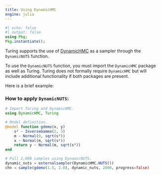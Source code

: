 ---
title: Using DynamicHMC
engine: julia
---

```{julia}
#| echo: false
#| output: false
using Pkg;
Pkg.instantiate();
```

Turing supports the use of [DynamicHMC](https://github.com/tpapp/DynamicHMC.jl) as a sampler through the `DynamicNUTS` function.

To use the `DynamicNUTS` function, you must import the `DynamicHMC` package as well as Turing. Turing does not formally require `DynamicHMC` but will include additional functionality if both packages are present.

Here is a brief example:

### How to apply `DynamicNUTS`:

```{julia}
# Import Turing and DynamicHMC.
using DynamicHMC, Turing

# Model definition.
@model function gdemo(x, y)
    s² ~ InverseGamma(2, 3)
    m ~ Normal(0, sqrt(s²))
    x ~ Normal(m, sqrt(s²))
    return y ~ Normal(m, sqrt(s²))
end

# Pull 2,000 samples using DynamicNUTS.
dynamic_nuts = externalsampler(DynamicHMC.NUTS())
chn = sample(gdemo(1.5, 2.0), dynamic_nuts, 2000, progress=false)
```